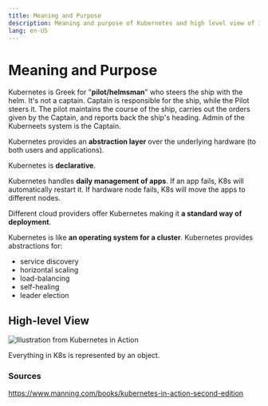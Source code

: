 ```yaml
---
title: Meaning and Purpose
description: Meaning and purpose of Kubernetes and high level view of it
lang: en-US
---
```



# Meaning and Purpose

Kubernetes is Greek for "**pilot/helmsman**" who steers the ship with the helm.
It's not a captain. Captain is responsible for the ship, while the Pilot steers
it. The pilot maintains the course of the ship, carries out the orders given by
the Captain, and reports back the ship's heading. Admin of the Kuberneets system
is the Captain.

Kubernetes provides an **abstraction layer** over the underlying hardware (to
both users and applications).

Kubernetes is **declarative**.

Kubernetes handles **daily management of apps**. If an app fails, K8s will
automatically restart it. If hardware node fails, K8s will move the apps to
different nodes.

Different cloud providers offer Kubernetes making it **a standard way of
deployment**.

Kubernetes is like **an operating system for a cluster**. Kubernetes provides
abstractions for:

- service discovery
- horizontal scaling
- load-balancing
- self-healing
- leader election

## High-level View

![Illustration from Kubernetes in Action](https://i.imgur.com/7kbbeWJ.png)

Everything in K8s is represented by an object.

### Sources

https://www.manning.com/books/kubernetes-in-action-second-edition
